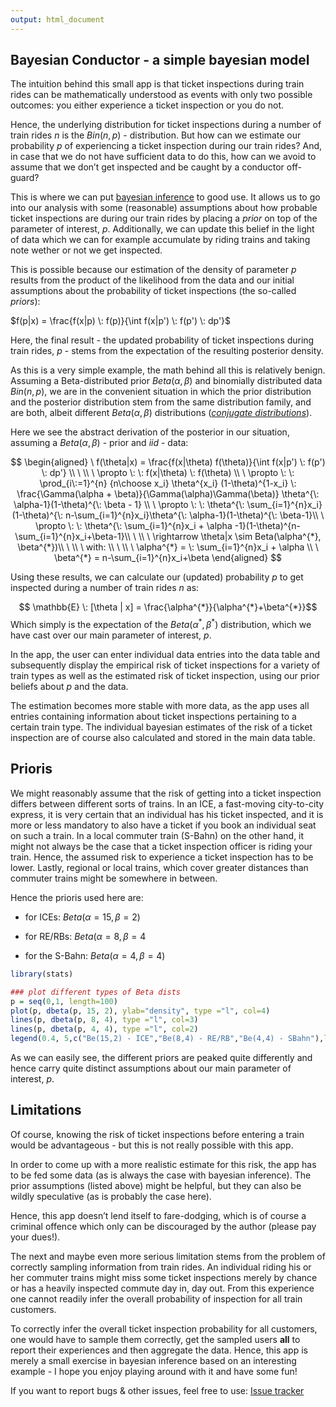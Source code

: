 ```yaml
---
output: html_document
---
```


## Bayesian Conductor - a simple bayesian model

The intuition behind this small app is that ticket inspections during train 
rides can be mathematically understood as events with only two possible 
outcomes: you either experience a ticket inspection or you do not. 

Hence, the underlying distribution for ticket inspections during a 
number of train rides $n$ is the $Bin(n,p)$ - distribution. But how can 
we estimate our probability $p$ of experiencing a ticket inspection 
during our train rides? And, in case that we do not have 
sufficient data to do this, how can we avoid to assume that we
don't get inspected and be caught by a conductor off-guard? 

This is where we can put [bayesian inference](https://en.wikipedia.org/wiki/Bayesian_inference) to good use. It allows us
to go into our analysis with some (reasonable) assumptions about how
probable ticket inspections are during our train rides by placing a 
*prior* on top of the parameter of interest, $p$. Additionally, 
we can update this belief in the light of data which we can for 
example accumulate by riding trains and taking note wether or not 
we get inspected. 

This is possible because our estimation of the density of parameter $p$ results 
from the product of the likelihood from the data and our initial 
assumptions about the probability of ticket inspections (the so-called *priors*):

$f(p|x) = \frac{f(x|p) \: f(p)}{\int f(x|p') \: f(p') \: dp'}$


Here, the final result - the updated probability of 
ticket inspections during train rides, $p$ - stems from the expectation of the 
resulting posterior density.

As this is a very simple example, the math behind all this is relatively
benign. Assuming a Beta-distributed prior $Beta(\alpha, \beta)$ and
binomially distributed data $Bin(n,p)$, we are in the convenient situation in which the
prior distribution and the posterior distribution stem from the same
distribution family, and are both, albeit different $Beta(\alpha, \beta)$ 
distributions ([*conjugate distributions*](https://en.wikipedia.org/wiki/Conjugate_prior)).

Here we see the abstract derivation of the posterior in our situation, 
assuming a $Beta(\alpha, \beta)$ - prior and *iid* - data:



$$ 
\begin{aligned}
\ f(\theta|x) = \frac{f(x|\theta) f(\theta)}{\int f(x|p') \: f(p') \: dp'} \\
\ \\
\ \propto \: \: f(x|\theta) \: f(\theta) \\
\ \propto \: \:   \prod_{i\:=1}^{n} {n\choose x_i} \theta^{x_i} (1-\theta)^{1-x_i} \: \frac{\Gamma(\alpha + \beta)}{\Gamma(\alpha)\Gamma(\beta)} \theta^{\: \alpha-1}(1-\theta)^{\: \beta - 1} \\
\ \propto \: \: \theta^{\: \sum_{i=1}^{n}x_i}(1-\theta)^{\: n-\sum_{i=1}^{n}x_i}\theta^{\: \alpha-1}(1-\theta)^{\: \beta-1}\\
\ \propto \: \: \theta^{\: \sum_{i=1}^{n}x_i + \alpha -1}(1-\theta)^{n-\sum_{i=1}^{n}x_i+\beta-1}\\
\ \\
\ \rightarrow \theta|x \sim Beta(\alpha^{*}, \beta^{*})\\
\ \\
\ with: \\
\ \\
\ \alpha^{*} = \: \sum_{i=1}^{n}x_i + \alpha \\
\ \beta^{*}  = n-\sum_{i=1}^{n}x_i+\beta
\end{aligned}
$$

Using these results, we can calculate our (updated) probability $p$ to get inspected
during a number of train rides $n$ as:

$$ \mathbb{E} \: [\theta | x] = \frac{\alpha^{*}}{\alpha^{*}+\beta^{*}}$$
Which simply is the expectation of the $Beta(\alpha^{*}, \beta^{*})$ distribution,
which we have cast over our main parameter of interest, $p$.

In the app, the user can enter individual data entries into the data table
and subsequently display the empirical risk of ticket inspections for a variety
of train types as well as the estimated risk of ticket inspection, using our
prior beliefs about $p$ and the data. 

The estimation becomes more stable with more data, as the app uses all entries
containing information about ticket inspections pertaining to a certain train type.
The individual bayesian estimates of the risk of a ticket inspection are of 
course also calculated and stored in the main data table.

## Prioris

We might reasonably assume that the risk of getting into a ticket inspection
differs between different sorts of trains. In an ICE, a fast-moving city-to-city
express, it is very certain that an individual has his ticket inspected, and
it is more or less mandatory to also have a ticket if you book an individual seat
on such a train. In a local commuter train (S-Bahn) on the other hand, it might
not always be the case that a ticket inspection officer is riding your train. 
Hence, the assumed risk to experience a ticket inspection has to be lower. 
Lastly, regional or local trains, which cover greater distances than commuter trains
might be somewhere in between. 

Hence the prioris used here are:

- for ICEs: $Beta(\alpha=15, \beta=2)$

- for RE/RBs: $Beta(\alpha = 8, \beta = 4$

- for the S-Bahn: $Beta(\alpha = 4, \beta = 4)$

```r
library(stats)

### plot different types of Beta dists
p = seq(0,1, length=100)
plot(p, dbeta(p, 15, 2), ylab="density", type ="l", col=4)
lines(p, dbeta(p, 8, 4), type ="l", col=3)
lines(p, dbeta(p, 4, 4), type ="l", col=2)
legend(0.4, 5,c("Be(15,2) - ICE","Be(8,4) - RE/RB","Be(4,4) - SBahn"),lty=c(1,1),col=c(4,3))
```

As we can easily see, the different priors are peaked quite differently and
hence carry quite distinct assumptions about our main parameter of interest,
$p$.

## Limitations

Of course, knowing the risk of ticket inspections before entering a train
would be advantageous - but this is not really possible with this app. 

In order to come up with a more realistic estimate for this risk, the app
has to be fed some data (as is always the case with bayesian inference). The 
prior assumptions (listed above) might be helpful, but they can also be wildly
speculative (as is probably the case here).

Hence, this app doesn't lend itself to fare-dodging, which is of course a
criminal offence which only can be discouraged by the author (please pay
your dues!).

The next and maybe even more serious limitation stems from the problem 
of correctly sampling information from train rides. An individual riding
his or her commuter trains might miss some ticket inspections merely by chance
or has a heavily inspected commute day in, day out. From this experience
one cannot readily infer the overall probability of inspection for all train
customers. 

To correctly infer the overall ticket inspection probability for all customers,
one would have to sample them correctly, get the sampled users **all** to
report their experiences and then aggregate the data. Hence, this app 
is merely a small exercise in bayesian inference based on an interesting
example - I hope you enjoy playing around with it and have some fun!

If you want to report bugs & other issues, feel free to use: [Issue tracker](https://github.com/mxli417/Bayesian_Conductor/issues)

